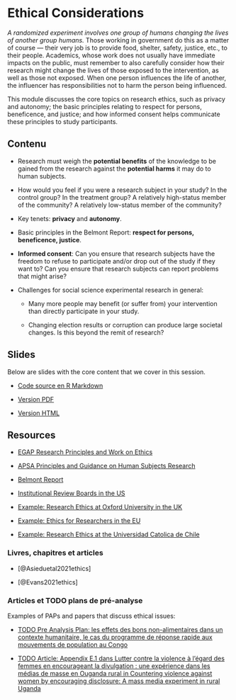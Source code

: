 # Ethical Considerations {.tabset}

*A randomized experiment involves one group of humans changing the lives of another group humans.*  Those working in government do this as a matter of course --- their very job is to provide food, shelter, safety, justice, etc., to their people.  Academics, whose work does not usually have immediate impacts on the public, must remember to also carefully consider how their research might change the lives of those exposed to the intervention, as well as those not exposed.  When one person influences the life of another, the influencer has responsibilities not to harm the person being influenced.  

This module discusses the core topics on research ethics, such as privacy and autonomy; the basic principles relating to respect for persons, beneficence, and justice; and how informed consent helps communicate these principles to study participants.  


## Contenu

 - Research must weigh the **potential benefits** of the knowledge to be gained from the research against the **potential harms** it may do to human subjects.
   
 - How would you feel if you were a research subject in your study? In the control group? In the treatment group? A relatively high-status member of the community? A relatively low-status member of the community?

 - Key tenets: **privacy** and **autonomy**.

 - Basic principles in the Belmont Report: **respect for persons, beneficence, justice**.

 - **Informed consent**: Can you ensure that research subjects have the freedom to refuse to participate and/or drop out of the study if they want to?  Can you ensure that research subjects can report problems that might arise?  

 - Challenges for social science experimental research in general:

    - Many more people may benefit (or suffer from) your intervention than directly participate in your study.

    - Changing election results or corruption can produce large societal changes. Is this beyond the remit of research?

## Slides

Below are slides with the core content that we cover in this session.

 - [Code source en R Markdown](https://egap.github.io/learningdays-resources/Slides/ethics-slides.Rmd)

 - [Version PDF](https://egap.github.io/learningdays-resources/Slides/ethics-slides.pdf)

 - [Version HTML](https://egap.github.io/learningdays-resources/Slides/ethics-slides.html)

## Resources

- [EGAP Research Principles and Work on Ethics](https://egap.org/ethics/)

- [APSA Principles and Guidance on Human Subjects Research](https://connect.apsanet.org/hsr/principles-and-guidance/)

- [Belmont Report](https://www.hhs.gov/ohrp/regulations-and-policy/belmont-report/index.html)

- [Institutional Review Boards in the US](https://www.youtube.com/watch?v=U8fme1boEbE)

- [Example: Research Ethics at Oxford University in the UK](https://researchsupport.admin.ox.ac.uk/governance/ethics)

- [Example: Ethics for Researchers in the EU](https://ec.europa.eu/research/participants/data/ref/fp7/89888/ethics-for-researchers_en.pdf)

- [Example: Research Ethics at the Universidad Catolica de Chile](http://eticayseguridad.uc.cl/)

### Livres, chapitres et articles

- [@Asieduetal2021ethics]

- [@Evans2021ethics] <!--[pdf](https://www.cgdev.org/sites/default/files/WP565-Evans-Ethical-issues-and-RCTs.pdf) -->

### Articles et TODO plans de pré-analyse

Examples of PAPs and papers that discuss ethical issues:

- [TODO Pre Analysis Plan: les effets des bons non-alimentaires dans un contexte humanitaire, le cas du programme de réponse rapide aux mouvements de population au Congo](https://osf.io/eutx7/)

- [TODO Article: Appendix E.1 dans Lutter contre la violence à l'égard des femmes en encourageant la divulgation : une expérience dans les médias de masse en Ouganda rural in Countering violence against women by encouraging disclosure: A mass media experiment in rural Uganda](http://jasper-cooper.com/papers/Green_et_al.pdf)
